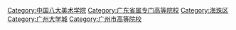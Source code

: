 [[Category:中国八大美术学院|Category:中国八大美术学院]]
[[Category:广东省属专门高等院校|Category:广东省属专门高等院校]]
[[Category:海珠区|Category:海珠区]]
[[Category:广州大学城|Category:广州大学城]]
[[Category:广州市高等院校|Category:广州市高等院校]]